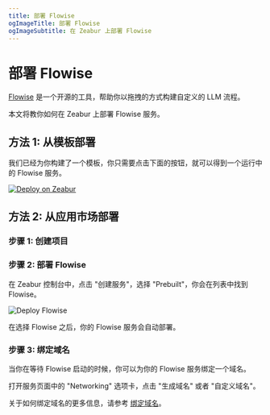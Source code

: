 ```yaml
---
title: 部署 Flowise
ogImageTitle: 部署 Flowise
ogImageSubtitle: 在 Zeabur 上部署 Flowise
---
```


# 部署 Flowise

[Flowise](https://github.com/FlowiseAI/Flowise) 是一个开源的工具，帮助你以拖拽的方式构建自定义的 LLM 流程。

本文将教你如何在 Zeabur 上部署 Flowise 服务。

## 方法 1: 从模板部署

我们已经为你构建了一个模板，你只需要点击下面的按钮，就可以得到一个运行中的 Flowise 服务。

[![Deploy on Zeabur](https://zeabur.com/button.svg)](https://zeabur.com/templates/2JYZTR)

## 方法 2: 从应用市场部署

### 步骤 1: 创建项目

<CreateProject />

### 步骤 2: 部署 Flowise

在 Zeabur 控制台中，点击 "创建服务"，选择 "Prebuilt"，你会在列表中找到 Flowise。

![Deploy Flowise](/marketplace/flowise/prebuilt.png)

在选择 Flowise 之后，你的 Flowise 服务会自动部署。

### 步骤 3: 绑定域名

当你在等待 Flowise 启动的时候，你可以为你的 Flowise 服务绑定一个域名。

打开服务页面中的 "Networking" 选项卡，点击 "生成域名" 或者 "自定义域名"。

关于如何绑定域名的更多信息，请参考 [绑定域名](/deploy/domain-binding)。
